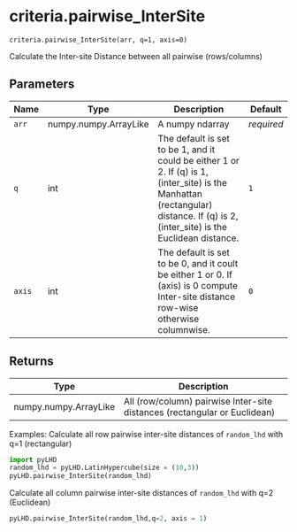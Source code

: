 # criteria.pairwise_InterSite { #pyLHD.criteria.pairwise_InterSite }

`criteria.pairwise_InterSite(arr, q=1, axis=0)`

Calculate the Inter-site Distance between all pairwise (rows/columns)

## Parameters

| Name   | Type                  | Description                                                                                                                                                                        | Default    |
|--------|-----------------------|------------------------------------------------------------------------------------------------------------------------------------------------------------------------------------|------------|
| `arr`  | numpy.numpy.ArrayLike | A numpy ndarray                                                                                                                                                                    | _required_ |
| `q`    | int                   | The default is set to be 1, and it could be either 1 or 2. If (q) is 1, (inter_site) is the Manhattan (rectangular) distance. If (q) is 2, (inter_site) is the Euclidean distance. | `1`        |
| `axis` | int                   | The default is set to be 0, and it coult be either 1 or 0. If (axis) is 0 compute Inter-site distance row-wise otherwise columnwise.                                               | `0`        |

## Returns

| Type                  | Description                                                               |
|-----------------------|---------------------------------------------------------------------------|
| numpy.numpy.ArrayLike | All (row/column) pairwise Inter-site distances (rectangular or Euclidean) |

Examples:
Calculate all row pairwise inter-site distances of `random_lhd` with q=1 (rectangular)
```python
import pyLHD
random_lhd = pyLHD.LatinHypercube(size = (10,3))
pyLHD.pairwise_InterSite(random_lhd)
```
Calculate all column pairwise inter-site distances of `random_lhd` with q=2 (Euclidean)
```python
pyLHD.pairwise_InterSite(random_lhd,q=2, axis = 1)
```